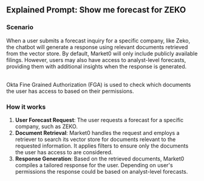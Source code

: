 ## **Explained Prompt**: Show me forecast for ZEKO

<UseCase type="authorization-rag" />

### Scenario

When a user submits a forecast inquiry for a specific company, like Zeko, the chatbot will generate a response using relevant documents retrieved from the vector store. By default, Market0 will only include publicly available filings. However, users may also have access to analyst-level forecasts, providing them with additional insights when the response is generated.

<br />
Okta Fine Grained Authorization (FGA) is used to check which documents the user has access to based on their permissions.

### How it works

1. **User Forecast Request**: The user requests a forecast for a specific company, such as ZEKO.
2. **Document Retrieval**: Market0 handles the request and employs a retriever to search its vector store for documents relevant to the requested information. It applies filters to ensure only the documents the user has access to are considered.
3. **Response Generation**: Based on the retrieved documents, Market0 compiles a tailored response for the user. Depending on user's permissions the response could be based on analyst-level forecasts.